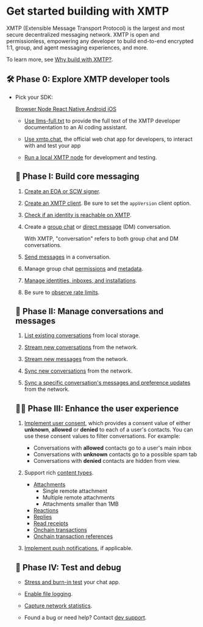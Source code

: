 # Get started building with XMTP

XMTP (Extensible Message Transport Protocol) is the largest and most secure decentralized messaging network. XMTP is open and permissionless, empowering any developer to build end-to-end encrypted 1:1, group, and agent messaging experiences, and more.

To learn more, see [Why build with XMTP?](/chat-apps/intro/why-xmtp).

## 🛠️ Phase 0: Explore XMTP developer tools

- Pick your SDK:

  <style>

{`
/*Inline styles instead of styles.css bc vocs
search bug doesn't allow imports*/
.sdk-buttons {
   display: flex;
   gap: 20px;
   flex-wrap: wrap;
   margin: 20px 0;
}

.sdk-button {
   padding: 8px 16px;
   background-color: #4F46E5;
   border-radius: 5px;
   text-decoration: none;
   color: #ffffff;
   font-weight: 400;
   transition: all 0.2s;
}

.sdk-button:hover {
   background-color: #4338CA;
}

`}

  </style>

<div className="sdk-buttons">
  <a href="/chat-apps/sdks/browser" className="sdk-button">
    Browser
  </a>
  <a href="/chat-apps/sdks/node" className="sdk-button">
    Node
  </a>
  <a href="/chat-apps/sdks/react-native" className="sdk-button">
    React Native
  </a>
  <a href="/chat-apps/sdks/android" className="sdk-button">
    Android
  </a>
  <a href="/chat-apps/sdks/ios" className="sdk-button">
    iOS
  </a>
</div>

- [Use llms-full.txt](/chat-apps/intro/build-with-llms) to provide the full text of the XMTP developer documentation to an AI coding assistant.

- [Use xmtp.chat](https://xmtp.chat), the official web chat app for developers, to interact with and test your app

- [Run a local XMTP node](https://github.com/xmtp/xmtp-local-node/tree/main) for development and testing.

## 💬 Phase I: Build core messaging

1. [Create an EOA or SCW signer](/chat-apps/core-messaging/create-a-signer).

2. [Create an XMTP client](/chat-apps/core-messaging/create-a-client). Be sure to set the `appVersion` client option.

3. [Check if an identity is reachable on XMTP](/chat-apps/core-messaging/create-conversations#check-if-an-identity-is-reachable).

4. Create a [group chat](/chat-apps/core-messaging/create-conversations) or [direct message](/chat-apps/core-messaging/create-conversations) (DM) conversation.

   With XMTP, "conversation" refers to both group chat and DM conversations.

5. [Send messages](/chat-apps/core-messaging/send-messages) in a conversation.

6. Manage group chat [permissions](/chat-apps/core-messaging/group-permissions) and [metadata](/chat-apps/core-messaging/group-metadata).

7. [Manage identities, inboxes, and installations](/chat-apps/core-messaging/manage-inboxes).

8. Be sure to [observe rate limits](/chat-apps/core-messaging/rate-limits).

## 📩 Phase II: Manage conversations and messages

1. [List existing conversations](/chat-apps/list-stream-sync/list) from local storage.

2. [Stream new conversations](/chat-apps/list-stream-sync/stream) from the network.

3. [Stream new messages](/chat-apps/list-stream-sync/stream) from the network.

4. [Sync new conversations](/chat-apps/list-stream-sync/sync-and-syncall) from the network.

5. [Sync a specific conversation's messages and preference updates](/chat-apps/list-stream-sync/sync-and-syncall) from the network.

## 💅🏽 Phase III: Enhance the user experience

1. [Implement user consent](/chat-apps/user-consent/support-user-consent), which provides a consent value of either **unknown**, **allowed** or **denied** to each of a user's contacts. You can use these consent values to filter conversations. For example:
   - Conversations with **allowed** contacts go to a user's main inbox
   - Conversations with **unknown** contacts go to a possible spam tab
   - Conversations with **denied** contacts are hidden from view.

2. Support rich [content types](/chat-apps/content-types/content-types).
   - [Attachments](/chat-apps/content-types/attachments)
     - Single remote attachment
     - Multiple remote attachments
     - Attachments smaller than 1MB
   - [Reactions](/chat-apps/content-types/reactions)
   - [Replies](/chat-apps/content-types/replies)
   - [Read receipts](/chat-apps/content-types/read-receipts)
   - [Onchain transactions](/chat-apps/content-types/transactions)
   - [Onchain transaction references](/chat-apps/content-types/transaction-refs)

3. [Implement push notifications](/chat-apps/push-notifs/understand-push-notifs), if applicable.

## 🧪 Phase IV: Test and debug

- [Stress and burn-in test](/chat-apps/debug-your-app#xmtp-debug) your chat app.

- [Enable file logging](/chat-apps/debug-your-app#file-logging).

- [Capture network statistics](/chat-apps/debug-your-app#network-statistics).

- Found a bug or need help? Contact [dev support](/chat-apps/intro/dev-support).
